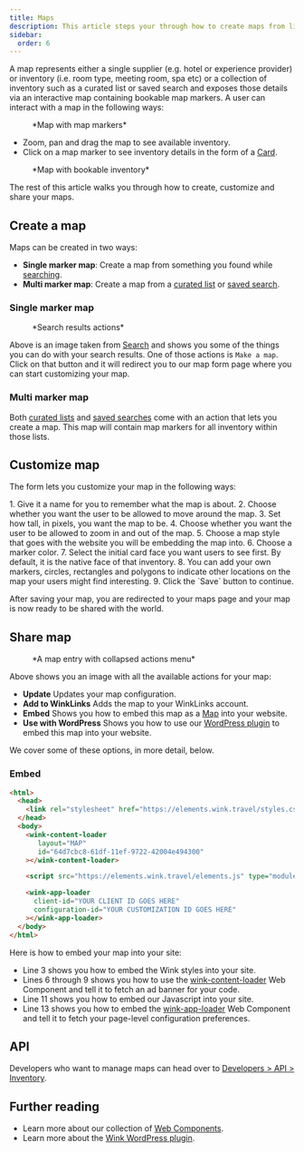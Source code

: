 ```yaml
---
title: Maps
description: This article steps your through how to create maps from lists and search results and then promote them on your site.
sidebar:
  order: 6
---
```



A map represents either a single supplier (e.g. hotel or experience provider) or inventory (i.e. room type, meeting room, spa etc) or a collection of inventory such as a curated list or saved search and exposes those details via an interactive map containing bookable map markers. 
A user can interact with a map in the following ways:

<figure>
<CloudinaryImage 
      width="700"
      height="393"
      resize="scale"
      quality="best"
      alt="Map with markers"
      src="academy/map-example" 
      errorImage="noimage_opaque_nyrtl0.png"
    />
    <figcaption>*Map with map markers*</figcaption>
</figure>

- Zoom, pan and drag the map to see available inventory.
- Click on a map marker to see inventory details in the form of a [Card](/studio/cards).

<figure>
<CloudinaryImage 
      width="700"
      height="568"
      resize="scale"
      quality="best"
      alt="Map with card open"
      src="academy/map-example-card" 
      errorImage="noimage_opaque_nyrtl0.png"
    />
    <figcaption>*Map with bookable inventory*</figcaption>
</figure>


The rest of this article walks you through how to create, customize and share your maps.

## Create a map

Maps can be created in two ways:

- **Single marker map**: Create a map from something you found while [searching](/studio/search).
- **Multi marker map**: Create a map from a [curated list](/studio/curated-lists) or [saved search](/studio/saved-searches).

### Single marker map

<figure>
<CloudinaryImage 
      width="350"
      height="238"
      resize="scale"
      quality="best"
      alt="Actions"
      src="academy/inventory-actions" 
      errorImage="noimage_opaque_nyrtl0.png"
    />
    <figcaption>*Search results actions*</figcaption>
</figure>

Above is an image taken from [Search](/studio/search) and shows you some of the things you can do with your search results. One of those actions is `Make a map`. 
Click on that button and it will redirect you to our map form page where you can start customizing your map.

### Multi marker map

Both [curated lists](/studio/curated-lists#list-actions) and [saved searches](/studio/saved-searches#list-actions) come with an action that lets you create a map. This map will contain map markers for all inventory within those lists.

## Customize map

 The form lets you customize your map in the following ways:

<Steps>
 1. Give it a name for you to remember what the map is about.
 2. Choose whether you want the user to be allowed to move around the map.
 3. Set how tall, in pixels, you want the map to be.
 4. Choose whether you want the user to be allowed to zoom in and out of the map.
 5. Choose a map style that goes with the website you will be embedding the map into.
 6. Choose a marker color.
 7. Select the initial card face you want users to see first. By default, it is the native face of that inventory.
 8. You can add your own markers, circles, rectangles and polygons to indicate other locations on the map your users might find interesting.
 9. Click the `Save` button to continue.
</Steps>

After saving your map, you are redirected to your maps page and your map is now ready to be shared with the world.

## Share map

<figure>
<CloudinaryImage 
      width="350"
      height="946"
      resize="scale"
      quality="best"
      alt="Map"
      src="academy/map" 
      errorImage="noimage_opaque_nyrtl0.png"
    />
    <figcaption>*A map entry with collapsed actions menu*</figcaption>
</figure>

Above shows you an image with all the available actions for your map:

- **Update** Updates your map configuration.
- **Add to WinkLinks** Adds the map to your WinkLinks account.
- **Embed** Shows you how to embed this map as a [Map](/developers/web-components/#content-loader) into your website. 
- **Use with WordPress** Shows you how to use our [WordPress plugin](/developers/wordpress) to embed this map into your website.

We cover some of these options, in more detail, below.

### Embed

```html {3, 6-9, 11, 13-16}
<html>
  <head>
    <link rel="stylesheet" href="https://elements.wink.travel/styles.css"></link>
  </head>
  <body>
    <wink-content-loader
       layout="MAP"
       id="64d7cbc8-61df-11ef-9722-42004e494300"
    ></wink-content-loader>

    <script src="https://elements.wink.travel/elements.js" type="module" defer></script>

    <wink-app-loader
      client-id="YOUR CLIENT ID GOES HERE"
      configuration-id="YOUR CUSTOMIZATION ID GOES HERE"
    ></wink-app-loader>
  </body>
</html>
```

Here is how to embed your map into your site:

- Line 3 shows you how to embed the Wink styles into your site.
- Lines 6 through 9 shows you how to use the [wink-content-loader](/developers/web-components/#content-loader) Web Component and tell it to fetch an ad banner for your code.
- Line 11 shows you how to embed our Javascript into your site.
- Line 13 shows you how to embed the [wink-app-loader](/developers/web-components/#application-loader) Web Component and tell it to fetch your page-level configuration preferences.

## API

Developers who want to manage maps can head over to [Developers > API > Inventory](/developers/apis/#inventory-api).

## Further reading

- Learn more about our collection of [Web Components](/developers/web-components).
- Learn more about the [Wink WordPress plugin](/developers/wordpress).